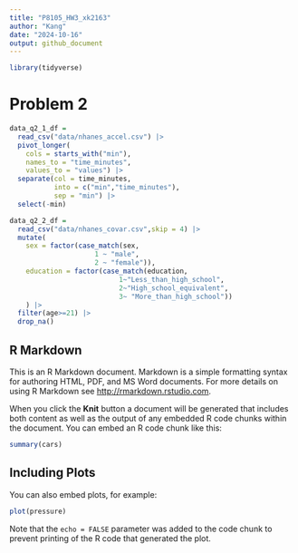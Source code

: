```yaml
---
title: "P8105_HW3_xk2163"
author: "Kang"
date: "2024-10-16"
output: github_document
---
```


```r
library(tidyverse)
```

# Problem 2

```r
data_q2_1_df = 
  read_csv("data/nhanes_accel.csv") |> 
  pivot_longer(
    cols = starts_with("min"),
    names_to = "time_minutes",
    values_to = "values") |> 
  separate(col = time_minutes,
           into = c("min","time_minutes"),
           sep = "min") |> 
  select(-min)
```

```r
data_q2_2_df = 
  read_csv("data/nhanes_covar.csv",skip = 4) |> 
  mutate(
    sex = factor(case_match(sex,
                     1 ~ "male",
                     2 ~ "female")),
    education = factor(case_match(education,
                           1~"Less_than_high_school",
                           2~"High_school_equivalent",
                           3~ "More_than_high_school"))
    ) |> 
  filter(age>=21) |> 
  drop_na()
```





## R Markdown

This is an R Markdown document. Markdown is a simple formatting syntax for authoring HTML, PDF, and MS Word documents. For more details on using R Markdown see <http://rmarkdown.rstudio.com>.

When you click the **Knit** button a document will be generated that includes both content as well as the output of any embedded R code chunks within the document. You can embed an R code chunk like this:

```r
summary(cars)
```

## Including Plots

You can also embed plots, for example:

```r
plot(pressure)
```

Note that the `echo = FALSE` parameter was added to the code chunk to prevent printing of the R code that generated the plot.

